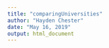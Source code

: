 ```yaml
---
title: "comparingUniversities"
author: "Hayden Chester"
date: "May 16, 2019"
output: html_document
---
```


```r

```
